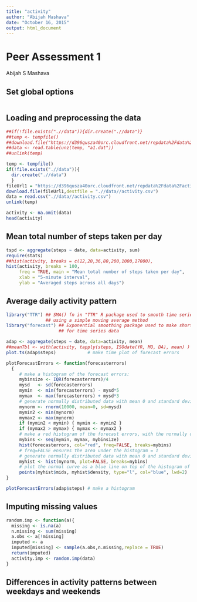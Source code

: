 ```yaml
---
title: "activity"
author: "Abijah Mashava"
date: "October 16, 2015"
output: html_document
---
```



# Peer Assessment 1
Abijah S Mashava

## Set global options

```r

```

## Loading and preprocessing the data

```r

##if(!file.exists(".//data")){dir.create(".//data")}
##temp <- tempfile()
##download.file("https://d396qusza40orc.cloudfront.net/repdata%2Fdata%2Factivity.zip",temp)
##data <- read.table(unz(temp, "a1.dat"))
##unlink(temp)

temp <- tempfile()
if(!file.exists(".//data")){
  dir.create(".//data")
  }
fileUrl1 = "https://d396qusza40orc.cloudfront.net/repdata%2Fdata%2Factivity.zip"
download.file(fileUrl1,destfile = ".//data//activity.csv")
data = read.csv(".//data//activity.csv")
unlink(temp)

activity <- na.omit(data)
head(activity)

```

## Mean total number of steps taken per day

```r
tspd <- aggregate(steps ~ date, data=activity, sum)
require(stats)
##hist(activity, breaks = c(12,20,36,80,200,1000,17000), 
hist(activity, breaks = 100, 
     freq = TRUE, main = "Mean total number of steps taken per day", 
     xlab = "5-minute interval",
     ylab = "Averaged steps across all days")
```

## Average daily activity pattern

```r

library("TTR") ## SMA() fn in "TTR" R package used to smooth time series data 
               ## using a simple moving average method
library("forecast") ## Exponential smoothing package used to make short-term forecasts 
                    ## for time series data

adap <- aggregate(steps ~ date, data=activity, mean)
##meanTbl <- with(activity, tapply(steps, ISOdate(YR, MO, DA), mean) )
plot.ts(adap$steps)            # make time plot of forecast errors

plotForecastErrors <- function(forecasterrors)
  {
     # make a histogram of the forecast errors:
     mybinsize <- IQR(forecasterrors)/4
     mysd   <- sd(forecasterrors)
     mymin  <- min(forecasterrors) - mysd*5
     mymax  <- max(forecasterrors) + mysd*3
     # generate normally distributed data with mean 0 and standard deviation mysd
     mynorm <- rnorm(10000, mean=0, sd=mysd)
     mymin2 <- min(mynorm)
     mymax2 <- max(mynorm)
     if (mymin2 < mymin) { mymin <- mymin2 }
     if (mymax2 > mymax) { mymax <- mymax2 }
     # make a red histogram of the forecast errors, with the normally distributed data overlaid:
     mybins <- seq(mymin, mymax, mybinsize)
     hist(forecasterrors, col="red", freq=FALSE, breaks=mybins)
     # freq=FALSE ensures the area under the histogram = 1
     # generate normally distributed data with mean 0 and standard deviation mysd
     myhist <- hist(mynorm, plot=FALSE, breaks=mybins)
     # plot the normal curve as a blue line on top of the histogram of forecast errors:
     points(myhist$mids, myhist$density, type="l", col="blue", lwd=2)
}

plotForecastErrors(adap$steps) # make a histogram

```


## Imputing missing values

```r
random.imp <- function(a){
  missing <- is.na(a)
  n.missing <- sum(missing)
  a.obs <- a[!missing]
  imputed <- a
  imputed[missing] <- sample(a.obs,n.missing,replace = TRUE)
  return(imputed)
  activity.imp <- random.imp(data)
}
```

## Differences in activity patterns between weekdays and weekends

```r

```

